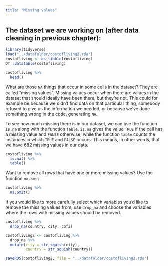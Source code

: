 ```yaml
---
title: "Missing values"
---
```


## The dataset we are working on (after data cleaning in previous chapter):

```r
library(tidyverse)
load("../datafolder/costofliving2.rda")
costofliving <- as_tibble(costofliving)
DT::datatable(costofliving)
```

```r
costofliving %>%
  head()
```

What are those `NA` things that occur in some cells in the dataset? They are called "missing values". Missing values occur when there are values in the dataset that should ideally have been there, but they're not. This could for example be because we didn't find data on that particular thing, somebody refused to give us the information we needed, or because we've done something wrong in the code, generating `NA`.

To see how much missing there is in our dataset, we can use the function `is.na` along with the function `table`. `is.na` gives the value `TRUE` if the cell has a missing value and `FALSE` otherwise, while the function `table` counts the instances in which `TRUE` and `FALSE` occurs. This means, in other words, that we have 682 missing values in our data.

```r
costofliving %>%
  is.na() %>%
  table()
```

Want to remove all rows that have one or more missing values? Use the function `na.omit`.

```r
costofliving %>%
  na.omit()
```

If you would like to more carefully select which variables you'd like to remove the missing values from, use `drop_na` and choose the variables where the rows with missing values should be removed.

```r
costofliving %>%
  drop_na(country, city, cofi)
```

```r
costofliving2 <- costofliving %>%
  drop_na %>%
  mutate(city = str_squish(city),
         country = str_squish(country))

saveRDS(costofliving2, file = "../datafolder/costofliving2.rds")
```
